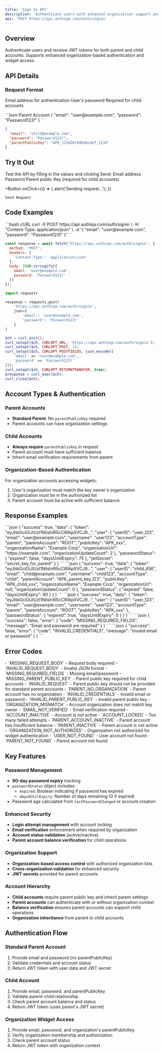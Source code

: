 ```yaml
---
title: 'Sign In API'
description: 'Authenticate users with enhanced organization support and password management'
api: 'POST https://api.authiqa.com/auth/signin'
---
```


## Overview
Authenticate users and receive JWT tokens for both parent and child accounts. Supports enhanced organization-based authentication and widget access.

## API Details

### Request Format
<ParamField body="email" type="string" required>Email address for authentication</ParamField>
<ParamField body="password" type="string" required>User's password</ParamField>
<ParamField body="parentPublicKey" type="string">Required for child accounts</ParamField>

<RequestExample>
```json Parent Account
{
  "email": "user@example.com",
  "password": "Password123!"
}
```

```json Child Account
{
  "email": "child@example.com",
  "password": "Password123!",
  "parentPublicKey": "APK_1234567890abcdef_1234"
}
```
</RequestExample>

## Try It Out

<Note>
Test the API by filling in the values and clicking Send:
</Note>

<Card>
  <ParamField path="email" placeholder="user@example.com" required>
    Email address
  </ParamField>

  <ParamField path="password" type="password" placeholder="Password123!" required>
    Password
  </ParamField>

  <ParamField path="parentPublicKey" placeholder="APK_1234567890abcdef_1234">
    Parent public Key (required for child accounts)
  </ParamField>

  <Expandable title="Headers" defaultOpen>
    <ParamField header="Content-Type" value="application/json" />
  </Expandable>

  <Button
    onClick={() => {
      alert('Sending request...');
    }}
  >
    Send Request
  </Button>
</Card>

## Code Examples

<CodeGroup>
```bash cURL
curl -X POST https://api.authiqa.com/auth/signin \
  -H "Content-Type: application/json" \
  -d '{
    "email": "user@example.com",
    "password": "Password123!"
  }'
```

```javascript JavaScript 
const response = await fetch('https://api.authiqa.com/auth/signin', {
  method: 'POST',
  headers: {
    'Content-Type': 'application/json'
  },
  body: JSON.stringify({
    email: 'user@example.com',
    password: 'Password123!'
  })
});
```

```python Python
import requests

response = requests.post(
    'https://api.authiqa.com/auth/signin',
    json={
        'email': 'user@example.com',
        'password': 'Password123!'
    }
)
```

```php PHP
$ch = curl_init();
curl_setopt($ch, CURLOPT_URL, 'https://api.authiqa.com/auth/signin');
curl_setopt($ch, CURLOPT_POST, 1);
curl_setopt($ch, CURLOPT_POSTFIELDS, json_encode([
    'email' => 'user@example.com',
    'password' => 'Password123!'
]));
curl_setopt($ch, CURLOPT_RETURNTRANSFER, true);
$response = curl_exec($ch);
curl_close($ch);
```
</CodeGroup>

## Account Types & Authentication

### Parent Accounts
- **Standard Parent**: No `parentPublicKey` required
- Parent accounts can have organization settings

### Child Accounts
- **Always require** `parentPublicKey` in request
- Parent account must have sufficient balance
- Inherit email verification requirements from parent

### Organization-Based Authentication
For organization accounts accessing widgets:
1. User's organization must match the key owner's organization
2. Organization must be in the authorized list
3. Parent account must be active with sufficient balance

## Response Examples

<ResponseField name="200: Success - Parent Account">
```json
{
  "success": true,
  "data": {
    "token": "eyJhbGciOiJIUzI1NiIsInR5cCI6IkpXVCJ9...",
    "user": {
      "userID": "user_123",
      "email": "user@example.com",
      "username": "user123",
      "accountType": "parent",
      "parentAccount": "ROOT",
      "publicKey": "APK_xxx",
      "organizationName": "Example Corp",
      "organizationUrl": "https://example.com",
      "organizationUpdateCount": 2
    },
    "passwordStatus": {
      "expired": false,
      "daysUntilExpiry": 75
    },
    "jwtSecret": "secret_key_for_parent"
  }
}
```
</ResponseField>

<ResponseField name="200: Success - Child Account">
```json
{
  "success": true,
  "data": {
    "token": "eyJhbGciOiJIUzI1NiIsInR5cCI6IkpXVCJ9...",
    "user": {
      "userID": "child_456",
      "email": "child@example.com",
      "username": "child123",
      "accountType": "child",
      "parentAccount": "APK_parent_key_123",
      "publicKey": "APK_child_xxx",
      "organizationName": "Example Corp",
      "organizationUrl": null,
      "organizationUpdateCount": 0
    },
    "passwordStatus": {
      "expired": false,
      "daysUntilExpiry": 90
    }
  }
}
```
</ResponseField>

<ResponseField name="200: Success - Password Expired">
```json
{
  "success": true,
  "data": {
    "token": "eyJhbGciOiJIUzI1NiIsInR5cCI6IkpXVCJ9...",
    "user": {
      "userID": "user_123",
      "email": "user@example.com",
      "username": "user123",
      "accountType": "parent",
      "parentAccount": "ROOT",
      "publicKey": "APK_xxx"
    },
    "passwordStatus": {
      "expired": true,
      "daysUntilExpiry": 0
    }
  }
}
```
</ResponseField>


<ResponseField name="400: Invalid Request">
```json
{
  "success": false,
  "error": {
    "code": "MISSING_REQUIRED_FIELDS",
    "message": "Email and password are required"
  }
}
```
</ResponseField>

<ResponseField name="401: Invalid Credentials">
```json
{
  "success": false,
  "error": {
    "code": "INVALID_CREDENTIALS",
    "message": "Invalid email or password"
  }
}
```
</ResponseField>

## Error Codes

<ResponseField name="400 Bad Request">
- `MISSING_REQUEST_BODY` - Request body required
- `INVALID_REQUEST_BODY` - Invalid JSON format
- `MISSING_REQUIRED_FIELDS` - Missing email/password
- `MISSING_PARENT_PUBLIC_KEY` - Parent public key required for child accounts
- `INVALID_REQUEST` - Parent public key should not be provided for standard parent accounts
- `PARENT_NO_ORGANIZATION` - Parent account has no organization
</ResponseField>

<ResponseField name="401 Unauthorized">
- `INVALID_CREDENTIALS` - Invalid email or password
- `INVALID_PARENT_PUBLIC_KEY` - Invalid parent public key
- `ORGANIZATION_MISMATCH` - Account organization does not match key owner
</ResponseField>

<ResponseField name="403 Forbidden">
- `EMAIL_NOT_VERIFIED` - Email verification required
- `ACCOUNT_INACTIVE` - Account is not active
- `ACCOUNT_LOCKED` - Too many failed attempts
- `PARENT_ACCOUNT_INACTIVE` - Parent account has insufficient balance
- `PARENT_INACTIVE` - Parent account is not active
- `ORGANIZATION_NOT_AUTHORIZED` - Organization not authorized for widget authentication
</ResponseField>

<ResponseField name="404 Not Found">
- `USER_NOT_FOUND` - User account not found
- `PARENT_NOT_FOUND` - Parent account not found
</ResponseField>

## Key Features

### Password Management
- **90-day password expiry** tracking
- `passwordStatus` object includes:
  - `expired`: Boolean indicating if password has expired
  - `daysUntilExpiry`: Number of days remaining (0 if expired)
- Password age calculated from `lastPasswordChanged` or account creation

### Enhanced Security
- **Login attempt management** with account locking
- **Email verification** enforcement when required by organization
- **Account status validation** (active/inactive)
- **Parent account balance verification** for child operations

### Organization Support
- **Organization-based access control** with authorized organization lists
- **Cross-organization validation** for enhanced security
- **JWT secrets** provided for parent accounts

### Account Hierarchy
- **Child accounts** require parent public key and inherit parent settings
- **Parent accounts** can authenticate with or without organization context
- **Balance verification** ensures parent accounts can support child operations
- **Organization inheritance** from parent to child accounts

## Authentication Flow

### Standard Parent Account
1. Provide email and password (no parentPublicKey)
2. Validate credentials and account status
3. Return JWT token with user data and JWT secret

### Child Account
1. Provide email, password, and parentPublicKey
2. Validate parent-child relationship
3. Check parent account balance and status
4. Return JWT token (uses parent's JWT secret)

### Organization Widget Access
1. Provide email, password, and organization's parentPublicKey
2. Verify organization membership and authorization
3. Check parent account status
4. Return JWT token with organization context